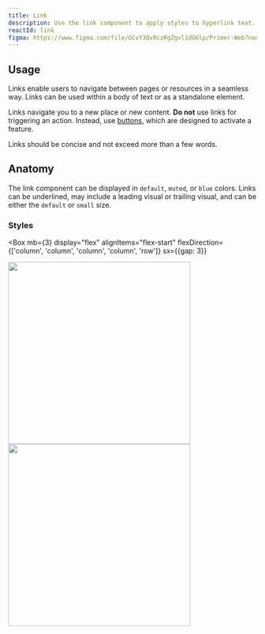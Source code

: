 ```yaml
---
title: Link
description: Use the link component to apply styles to hyperlink text.
reactId: link
figma: https://www.figma.com/file/GCvY3Qv8czRgZgvl1dG6lp/Primer-Web?node-id=20953%3A78940&t=wIvqJYawyRBUeGPt-1
---
```



## Usage
Links enable users to navigate between pages or resources in a seamless way. Links can be used within a body of text or as a standalone element.

Links navigate you to a new place or new content. **Do not** use links for triggering an action. Instead, use [buttons](/components/button), which are designed to activate a feature.

Links should be concise and not exceed more than a few words.

## Anatomy

The link component can be displayed in `default`, `muted`, or `blue` colors. Links can be underlined, may include a leading visual or trailing visual, and can be either the `default` or `small` size. 

### Styles

<Box
  mb={3}
  display="flex"
  alignItems="flex-start"
  flexDirection={['column', 'column', 'column', 'column', 'row']}
  sx={{gap: 3}}
>
  <img
    width="369"
    role="presentation"
    src="https://user-images.githubusercontent.com/586552/222545735-171c6441-9c07-4a5a-ac6f-37183b2f0888.png"
  />
  <img
    width="369"
    role="presentation"
    src="https://user-images.githubusercontent.com/586552/222545736-ccf9afd5-644a-4dea-848b-39ff46c579a8.png"
   />
</Box>